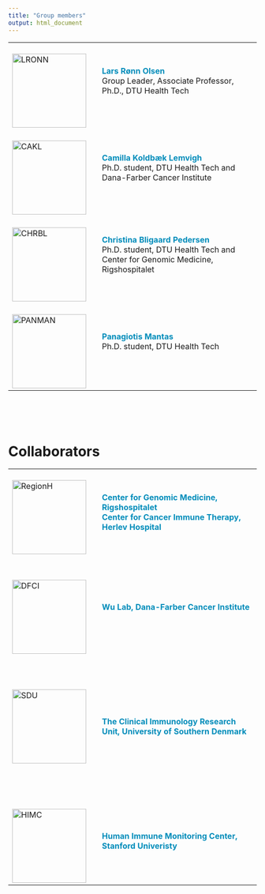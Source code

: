 ```yaml
---
title: "Group members"
output: html_document
---
```


<!-- Add icon library -->
<link rel="stylesheet" href="https://cdnjs.cloudflare.com/ajax/libs/font-awesome/4.7.0/css/font-awesome.min.css">


|            |   |                                    |
|------------|---|------------------------------------------------------------------------------------------------|
|<br>![LRONN](images/LRONN.png){width=150px}<br>   |   | <span style="color: #008CBA;">**Lars Rønn Olsen**</span><br>Group Leader, Associate Professor, Ph.D., DTU Health Tech   <br> <br>   <a href="mailto:lronn@dtu.dk" class="fa fa-envelope"></a>   <a href="https://www.linkedin.com/in/larsronnolsen/" class="fa fa-linkedin"></a>   <a href="https://github.com/biosurf/" class="fa fa-github"></a>    |
|<br>![CAKL](images/CAKL.png){width=150px}<br>   |   | <span style="color: #008CBA;">**Camilla Koldbæk Lemvigh**</span>   <br>   Ph.D. student, DTU Health Tech and Dana-Farber Cancer Institute <br> <br><a href="mailto:cakl@dtu.dk" class="fa fa-envelope"></a>   <a href="https://www.linkedin.com/in/camilla-lemvigh/" class="fa fa-linkedin"></a>                       |
|<br>![CHRBL](images/CHRBL.png){width=150px}<br>   |   | <span style="color: #008CBA;">**Christina Bligaard Pedersen**</span>    <br>    Ph.D. student, DTU Health Tech and Center for Genomic Medicine, Rigshospitalet  <br><br>   <a href="mailto:chrbl@dtu.dk" class="fa fa-envelope"></a>   <a href="https://www.linkedin.com/in/bligaard/" class="fa fa-linkedin"></a>      <a href="https://github.com/cbligaard/" class="fa fa-github"></a>   |
|<br>![PANMAN](images/PANMAN.png){width=150px}<br>   |   | <span style="color: #008CBA;">**Panagiotis Mantas**</span>    <br>   Ph.D. student, DTU Health Tech <br><br><a href="mailto:panman@dtu.dk" class="fa fa-envelope"></a>|


<br><br><br>


# Collaborators
|            |   |                                    |
|------------|---|------------------------------------------------------------------------------------------------|
|<br>![RegionH](images/RegionH.png){width=150px}<br>   |   | <span style="color: #008CBA;">**Center for Genomic Medicine, Rigshospitalet**<br>**Center for Cancer Immune Therapy, Herlev Hospital**</span>   |
|            |   |                                    |
|<br><br>![DFCI](images/DFCI.png){width=150px}<br>   |   | <span style="color: #008CBA;">**Wu Lab, Dana-Farber Cancer Institute**</span>      |
|            |   |                                    |
|<br><br><br>![SDU](images/SDU.jpg){width=150px}<br><br><br><br>   |   | <span style="color: #008CBA;">**The Clinical Immunology Research Unit, University of Southern Denmark**</span>  |
|            |   |                                    |
|<br>![HIMC](images/Stanford.png){width=150px}<br>   |   | <span style="color: #008CBA;">**Human Immune Monitoring Center, Stanford Univeristy**</span>  |

